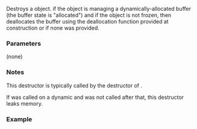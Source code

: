 {{cpp/io/strstreambuf/title|~strstreambuf}}
{{cpp/io/strstreambuf/navbar}}
{{ddcl|deprecated=c++98|removed=c++26|1=
virtual ~strstreambuf();
}}

Destroys a {{tt|std::strstreambuf}} object. if the object is managing a dynamically-allocated buffer (the buffer state is "allocated") and if the object is not frozen, then deallocates the buffer using the deallocation function provided at construction or {{c/core|delete[]}} if none was provided.

===Parameters===
(none)

===Notes===
This destructor is typically called by the destructor of {{lc|std::strstream}}.

If {{lc|str()}} was called on a dynamic {{tt|strstream}} and {{rlpt|freeze|freeze(false)}} was not called after that, this destructor leaks memory.

===Example===
{{example
|code=
#include &lt;iostream&gt;
#include &lt;strstream&gt;

void* my_alloc(size_t n)
{
    std::cout &lt;&lt; "my_alloc(" &lt;&lt; n &lt;&lt; ") called\n";
    return new char[n];
}

void my_free(void* p)
{
    std::cout &lt;&lt; "my_free() called\n";
    delete[] (char*)p;
}

int main()
{
    {
        std::strstreambuf buf(my_alloc, my_free);
        std::ostream s(&amp;buf);
        s &lt;&lt; 1.23 &lt;&lt; std::ends;
        std::cout &lt;&lt; buf.str() &lt;&lt; '\n';
        buf.freeze(false);
    } // destructor called here, buffer deallocated

    {
        std::strstreambuf buf(my_alloc, my_free);
        std::ostream s(&amp;buf);
        s &lt;&lt; 1.23 &lt;&lt; std::ends;
        std::cout &lt;&lt; buf.str() &lt;&lt; '\n';
//      buf.freeze(false);
    } // destructor called here, memory leak!
}
|output=
my_alloc(4096) called
1.23
my_free() called
my_alloc(4096) called
1.23
}}

{{langlinks|de|es|fr|it|ja|pt|ru|zh}}